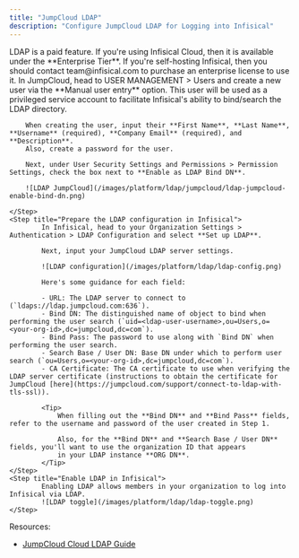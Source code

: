 ```yaml
---
title: "JumpCloud LDAP"
description: "Configure JumpCloud LDAP for Logging into Infisical"
---
```


<Info>
    LDAP is a paid feature.
    If you're using Infisical Cloud, then it is available under the **Enterprise Tier**. If you're self-hosting Infisical,
    then you should contact team@infisical.com to purchase an enterprise license to use it.
</Info>

<Steps>
    <Step title="Prepare LDAP in JumpCloud">
        In JumpCloud, head to USER MANAGEMENT > Users and create a new user via the **Manual user entry** option. This user
        will be used as a privileged service account to facilitate Infisical's ability to bind/search the LDAP directory.

        When creating the user, input their **First Name**, **Last Name**, **Username** (required), **Company Email** (required), and **Description**.
        Also, create a password for the user.

        Next, under User Security Settings and Permissions > Permission Settings, check the box next to **Enable as LDAP Bind DN**. 

        ![LDAP JumpCloud](/images/platform/ldap/jumpcloud/ldap-jumpcloud-enable-bind-dn.png)

    </Step>
    <Step title="Prepare the LDAP configuration in Infisical">
            In Infisical, head to your Organization Settings > Authentication > LDAP Configuration and select **Set up LDAP**.

            Next, input your JumpCloud LDAP server settings.

            ![LDAP configuration](/images/platform/ldap/ldap-config.png)

            Here's some guidance for each field:

            - URL: The LDAP server to connect to (`ldaps://ldap.jumpcloud.com:636`).
            - Bind DN: The distinguished name of object to bind when performing the user search (`uid=<ldap-user-username>,ou=Users,o=<your-org-id>,dc=jumpcloud,dc=com`).
            - Bind Pass: The password to use along with `Bind DN` when performing the user search.
            - Search Base / User DN: Base DN under which to perform user search (`ou=Users,o=<your-org-id>,dc=jumpcloud,dc=com`).
            - CA Certificate: The CA certificate to use when verifying the LDAP server certificate (instructions to obtain the certificate for JumpCloud [here](https://jumpcloud.com/support/connect-to-ldap-with-tls-ssl)).

            <Tip>
                When filling out the **Bind DN** and **Bind Pass** fields, refer to the username and password of the user created in Step 1.

                Also, for the **Bind DN** and **Search Base / User DN** fields, you'll want to use the organization ID that appears 
                in your LDAP instance **ORG DN**.
            </Tip>
    </Step>
    <Step title="Enable LDAP in Infisical">
            Enabling LDAP allows members in your organization to log into Infisical via LDAP.
            ![LDAP toggle](/images/platform/ldap/ldap-toggle.png)
    </Step>
</Steps>

Resources:
- [JumpCloud Cloud LDAP Guide](https://jumpcloud.com/support/use-cloud-ldap)